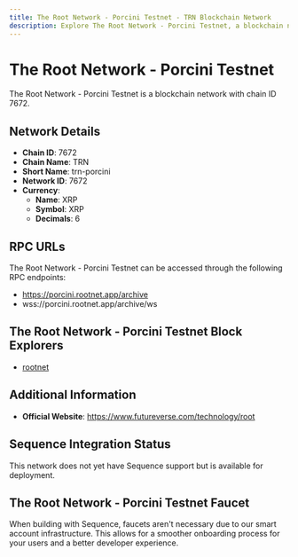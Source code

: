 ```yaml
--- 
title: The Root Network - Porcini Testnet - TRN Blockchain Network
description: Explore The Root Network - Porcini Testnet, a blockchain network with chain ID 7672. Learn about its native currency, XRP, and how to interact with the network.
---
```


# The Root Network - Porcini Testnet

The Root Network - Porcini Testnet is a blockchain network with chain ID 7672.

## Network Details

- **Chain ID**: 7672
- **Chain Name**: TRN
- **Short Name**: trn-porcini
- **Network ID**: 7672
- **Currency**: 
  - **Name**: XRP
  - **Symbol**: XRP
  - **Decimals**: 6

## RPC URLs

The Root Network - Porcini Testnet can be accessed through the following RPC endpoints:

- https://porcini.rootnet.app/archive
- wss://porcini.rootnet.app/archive/ws

## The Root Network - Porcini Testnet Block Explorers

- [rootnet](https://explorer.rootnet.cloud)

## Additional Information

- **Official Website**: https://www.futureverse.com/technology/root

## Sequence Integration Status

This network does not yet have Sequence support but is available for deployment.

## The Root Network - Porcini Testnet Faucet

When building with Sequence, faucets aren't necessary due to our smart account infrastructure. This allows for a smoother onboarding process for your users and a better developer experience.
